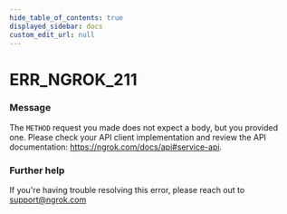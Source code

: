 ```yaml
---
hide_table_of_contents: true
displayed_sidebar: docs
custom_edit_url: null
---
```



# ERR_NGROK_211

### Message

The `METHOD` request you made does not expect a body, but you provided one. Please check your API client implementation and review the API documentation: https://ngrok.com/docs/api#service-api.

### Further help

If you're having trouble resolving this error, please reach out to [support@ngrok.com](mailto:support@ngrok.com?subject=Help%20with%20ERR_NGROK_211)

<ErrorDetails error="err_ngrok_211" />
